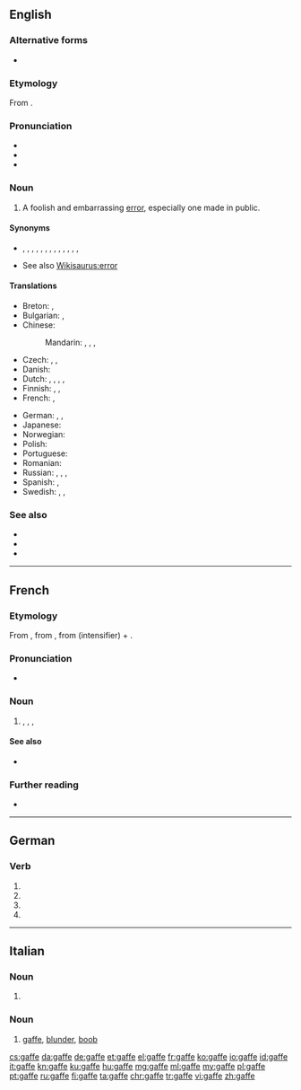 {{also|gaffé|gáffe}}
==English==

===Alternative forms===
* {{l|en|gaff}}

===Etymology===
From {{etyl|fr|en}} {{m|fr|gaffe||blunder}}.

===Pronunciation===
* {{audio|en-us-gaffe.ogg|Audio (US)|lang=en}}
* {{IPA|/ɡæf/|lang=en}}
* {{rhymes|æf|lang=en}}

===Noun===
{{en-noun}}

# A foolish and embarrassing [[error]], especially one made in public.

====Synonyms====
* {{sense|error, especially made in public}} {{l|en|blooper}}, {{l|en|blunder}}, {{l|en|boo-boo}}, {{l|en|bozo eruption}}, {{l|en|defect}}, {{l|en|error}}, {{l|en|fault}}, {{l|en|faux pas}}, {{l|en|fluff}}, {{l|en|lapse}}, {{l|en|mistake}}, {{l|en|slip}}, {{l|en|stumble}}, {{l|en|thinko}}
* See also [[Wikisaurus:error]]

====Translations====
{{trans-top|a foolish error, especially one made in public}}
* Breton: {{t|br|fazienn|f}}, {{t|br|fallvarch|m}}
* Bulgarian: {{t+|bg|гаф|m}}, {{t+|bg|грешка|f}}
* Chinese:
*: Mandarin: {{t+|cmn|過失|sc=Hani}}, {{t+|cmn|过失|tr=guòshī|sc=Hani}}, {{t+|cmn|出醜|sc=Hani}}, {{t+|cmn|出丑|tr=chūchǒu|sc=Hani}}
* Czech: {{t+|cs|blbost|f}}, {{t+|cs|kravina|f}}, {{t+|cs|bota|f}}
* Danish: {{t+|da|fejltagelse}}
* Dutch: {{t+|nl|blunder|m}}, {{t|nl|uitschuiver|m}}, {{t+|nl|flater|m}}, {{t|nl|gaffe|f}}, {{t+|nl|misstap|m}}
* Finnish: {{t+|fi|möhläys}}, {{t+|fi|munaus}}, {{t+|fi|moka}}
* French: {{t+|fr|gaffe|f}}, {{t+|fr|faux pas|m}}
{{trans-mid}}
* German: {{t+|de|Fauxpas|m}}, {{t+|de|Ausrutscher|m}}, {{t+|de|Patzer|m}}
* Japanese: {{t|ja|失策|tr=しっさく, shissaku|sc=Jpan}}
* Norwegian: {{t|no|brøler|m}}
* Polish: {{t+|pl|gafa|f}}
* Portuguese: {{t+|pt|gafe}}
* Romanian: {{t+|ro|gafă|f}}
* Russian: {{t+|ru|опло́шность|f}}, {{t+|ru|про́мах|m}}, {{t+|ru|оши́бка|f}}, {{t+|ru|конфуз|m}} {{qualifier|dated}}
* Spanish: {{t+|es|metida de pata|f}}, {{t+|es|desliz|m}}
* Swedish: {{t+|sv|tabbe|c}}, {{t+|sv|blunder|c}}, {{t+|sv|fadäs|c}}
{{trans-bottom}}

===See also===
* {{l|en|malapropism}}
* {{l|en|Freudian slip}}
* {{l|en|Bushism}}

----

==French==

===Etymology===
From {{etyl|pro|fr}} {{m|pro|gaf||clasp}}, from {{cog|got|𐌲𐌰𐍆𐌰𐌷||clasp}}, from {{m|got|*𐌲𐌰-|tr=ga-}} (intensifier) + {{m|got|𐍆𐌰𐌷𐌰𐌽||to catch}}.

===Pronunciation===
* {{IPA|/ɡaf/|lang=fr}}

===Noun===
{{fr-noun|f}}

# {{l|en|gaffe}}, {{l|en|blunder}}, {{l|en|goof-up}} {{qualifier|North American}}, {{l|en|cock-up}} {{qualifier|British}}

====See also====
* {{l|fr|faire gaffe}}

===Further reading===
* {{R:TLFi}}

----

==German==

===Verb===
{{head|de|verb form}}

# {{de-verb form of|gaffen|1|s|g}}
# {{de-verb form of|gaffen|i|s}}
# {{de-verb form of|gaffen|1|s|k1}}
# {{de-verb form of|gaffen|3|s|k1}}

----

==Italian==

===Noun===
{{head|it|noun plural form|g=f}}

# {{plural of|gaffa|lang=it}}

===Noun===
{{head|it|noun|g=f|invariable}}

# [[#English|gaffe]], [[blunder]], [[boob]]

[[cs:gaffe]]
[[da:gaffe]]
[[de:gaffe]]
[[et:gaffe]]
[[el:gaffe]]
[[fr:gaffe]]
[[ko:gaffe]]
[[io:gaffe]]
[[id:gaffe]]
[[it:gaffe]]
[[kn:gaffe]]
[[ku:gaffe]]
[[hu:gaffe]]
[[mg:gaffe]]
[[ml:gaffe]]
[[my:gaffe]]
[[pl:gaffe]]
[[pt:gaffe]]
[[ru:gaffe]]
[[fi:gaffe]]
[[ta:gaffe]]
[[chr:gaffe]]
[[tr:gaffe]]
[[vi:gaffe]]
[[zh:gaffe]]